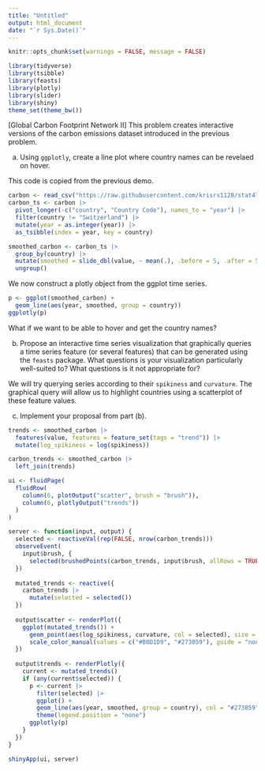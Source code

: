 ```yaml
---
title: "Untitled"
output: html_document
date: "`r Sys.Date()`"
---
```


```r
knitr::opts_chunk$set(warnings = FALSE, message = FALSE)
```

```r
library(tidyverse)
library(tsibble)
library(feasts)
library(plotly)
library(slider)
library(shiny)
theme_set(theme_bw())
```

[Global Carbon Footprint Network II] This problem creates interactive versions
of the carbon emissions dataset introduced in the previous problem.

a. Using `ggplotly`, create a line plot where country names can be revelaed
on hover.

This code is copied from the previous demo.

```r
carbon <- read_csv("https://raw.githubusercontent.com/krisrs1128/stat479_s22/main/_slides/week6/data/cleaned.csv")
carbon_ts <- carbon |>
  pivot_longer(-c("country", "Country Code"), names_to = "year") |>
  filter(country != "Switzerland") |>
  mutate(year = as.integer(year)) |>
  as_tsibble(index = year, key = country)

smoothed_carbon <- carbon_ts |>
  group_by(country) |>
  mutate(smoothed = slide_dbl(value, ~ mean(.), .before = 5, .after = 5)) |>
  ungroup()
```

We now construct a plotly object from the ggplot time series.

```r
p <- ggplot(smoothed_carbon) +
  geom_line(aes(year, smoothed, group = country))
ggplotly(p)
```

What if we want to be able to hover and get the country names?

b. Propose an interactive time series visualization that graphically queries a
time series feature (or several features) that can be generated using the
`feasts` package. What questions is your visualization particularly well-suited
to? What questions is it not appropriate for?

We will try querying series according to their `spikiness` and `curvature`. The
graphical query will allow us to highlight countries using a scatterplot of
these feature values.

c. Implement your proposal from part (b).

```r
trends <- smoothed_carbon |>
  features(value, features = feature_set(tags = "trend")) |>
  mutate(log_spikiness = log(spikiness))

carbon_trends <- smoothed_carbon |>
  left_join(trends)
```

```r
ui <- fluidPage(
  fluidRow(
    column(6, plotOutput("scatter", brush = "brush")),
    column(6, plotlyOutput("trends"))
  )
)

server <- function(input, output) {
  selected <- reactiveVal(rep(FALSE, nrow(carbon_trends)))
  observeEvent(
    input$brush, {
      selected(brushedPoints(carbon_trends, input$brush, allRows = TRUE)$selected_)
  })
  
  mutated_trends <- reactive({
    carbon_trends |>
      mutate(selected = selected())
  })
  
  output$scatter <- renderPlot({
    ggplot(mutated_trends()) +
      geom_point(aes(log_spikiness, curvature, col = selected), size = 2) +
      scale_color_manual(values = c("#B0D1D9", "#273859"), guide = "none")
  })
  
  output$trends <- renderPlotly({
    current <- mutated_trends()
    if (any(current$selected)) {
      p <- current |>
        filter(selected) |>
        ggplot() +
        geom_line(aes(year, smoothed, group = country), col = "#273859") +
        theme(legend.position = "none")
      ggplotly(p)
    }
  })
}

shinyApp(ui, server)
```